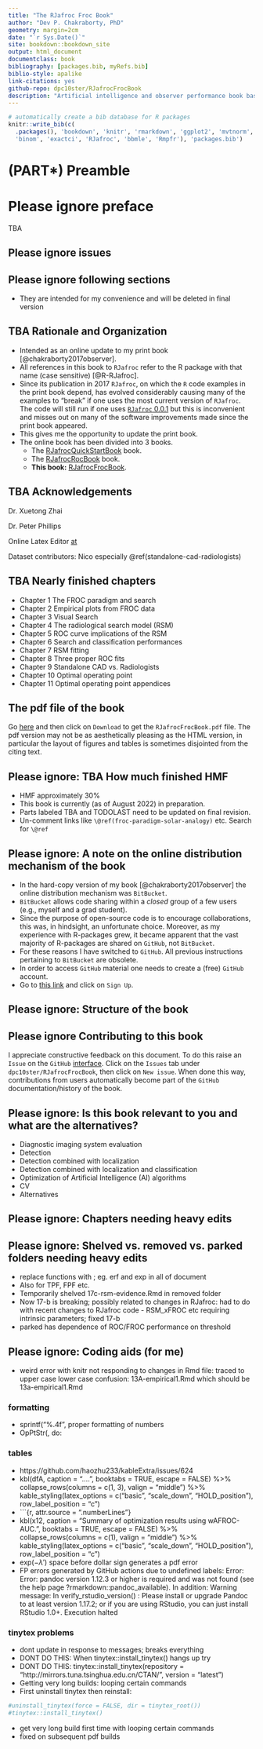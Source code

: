 ```yaml
--- 
title: "The RJafroc Froc Book"
author: "Dev P. Chakraborty, PhD"
geometry: margin=2cm
date: "`r Sys.Date()`"
site: bookdown::bookdown_site
output: html_document
documentclass: book
bibliography: [packages.bib, myRefs.bib]
biblio-style: apalike
link-citations: yes
github-repo: dpc10ster/RJafrocFrocBook
description: "Artificial intelligence and observer performance book based on RJafroc."
---
```



```r
# automatically create a bib database for R packages
knitr::write_bib(c(
  .packages(), 'bookdown', 'knitr', 'rmarkdown', 'ggplot2', 'mvtnorm', 
  'binom', 'exactci', 'RJafroc', 'bbmle', 'Rmpfr'), 'packages.bib')
```


# (PART\*) Preamble {-}

# Please ignore preface

TBA

## Please ignore issues

<!-- Setting margins for pdf output currently does not work on GitHub actions  -->


## Please ignore following sections 

* They are intended for my convenience and will be deleted in final version


## TBA Rationale and Organization

* Intended as an online update to my print book [@chakraborty2017observer].
* All references in this book to `RJafroc` refer to the R package with that name (case sensitive) [@R-RJafroc]. 
* Since its publication in 2017 `RJafroc`, on which the `R` code examples in the print book depend, has evolved considerably causing many of the examples to "break" if one uses the most current version of `RJafroc`. The code will still run if one uses [`RJafroc` 0.0.1](https://cran.r-project.org/src/contrib/Archive/RJafroc/) but this is inconvenient and misses out on many of the software improvements made since the print book appeared.
* This gives me the opportunity to update the print book.
* The online book has been divided into 3 books.
    + The [RJafrocQuickStartBook](https://dpc10ster.github.io/RJafrocQuickStart/) book.
    + The [RJafrocRocBook](https://dpc10ster.github.io/RJafrocRocBook/) book.
    + **This book:** [RJafrocFrocBook](https://dpc10ster.github.io/RJafrocFrocBook/).


## TBA Acknowledgements

Dr. Xuetong Zhai

Dr. Peter Phillips

Online Latex Editor [at](https://latexeditor.lagrida.com/) 

Dataset contributors: Nico especially \@ref(standalone-cad-radiologists)

## TBA Nearly finished chapters 

* Chapter 1 The FROC paradigm and search
* Chapter 2 Empirical plots from FROC data
* Chapter 3 Visual Search
* Chapter 4 The radiological search model (RSM)
* Chapter 5 ROC curve implications of the RSM
* Chapter 6 Search and classification performances
* Chapter 7 RSM fitting
* Chapter 8 Three proper ROC fits
* Chapter 9 Standalone CAD vs. Radiologists
* Chapter 10 Optimal operating point
* Chapter 11 Optimal operating point appendices



## The pdf file of the book 

Go [here](https://github.com/dpc10ster/RJafrocFrocBook/blob/gh-pages/RJafrocFrocBook.pdf) and then click on `Download` to get the `RJafrocFrocBook.pdf` file. The pdf version may not be as aesthetically pleasing as the HTML version, in particular the layout of figures and tables is sometimes disjointed from the citing text. 




## Please ignore: TBA How much finished HMF

* HMF approximately 30%
* This book is currently (as of August 2022) in preparation. 
* Parts labeled TBA and TODOLAST need to be updated on final revision.
* Un-comment links like `\@ref(froc-paradigm-solar-analogy)` etc. Search for `\@ref`



## Please ignore: A note on the online distribution mechanism of the book 
* In the hard-copy version of my book [@chakraborty2017observer] the online distribution mechanism was `BitBucket`. 
* `BitBucket` allows code sharing within a _closed_ group of a few users (e.g., myself and a grad student). 
* Since the purpose of open-source code is to encourage collaborations, this was, in hindsight, an unfortunate choice. Moreover, as my experience with R-packages grew, it became apparent that the vast majority of R-packages are shared on `GitHub`, not `BitBucket`. 
* For these reasons I have switched to `GitHub`. All previous instructions pertaining to `BitBucket` are obsolete.
* In order to access `GitHub` material one needs to create a (free) `GitHub` account. 
* Go to [this link](https://github.com) and click on `Sign Up`.


## Please ignore: Structure of the book 


## Please ignore Contributing to this book 

I appreciate constructive feedback on this document. To do this raise an `Issue` on the `GitHub` [interface](https://github.com/dpc10ster/RJafrocFrocBook). Click on the `Issues` tab under `dpc10ster/RJafrocFrocBook`, then click on `New issue`. When done this way, contributions from users automatically become part of the `GitHub` documentation/history of the book.



## Please ignore: Is this book relevant to you and what are the alternatives? 

* Diagnostic imaging system evaluation
* Detection
* Detection combined with localization
* Detection combined with localization and classification
* Optimization of Artificial Intelligence (AI) algorithms
* CV
* Alternatives




## Please ignore: Chapters needing heavy edits 
## Please ignore: Shelved vs. removed vs. parked folders needing heavy edits 

* replace functions with \text{}; eg. erf and exp in all of document
* Also for TPF, FPF etc.
* Temporarily shelved 17c-rsm-evidence.Rmd in removed folder
* Now 17-b is breaking; possibly related to changes in RJafroc: had to do with recent changes to RJafroc code - RSM_xFROC etc requiring intrinsic parameters; fixed 17-b
* parked has dependence of ROC/FROC performance on threshold


## Please ignore: Coding aids (for me) 

* weird error with knitr not responding to changes in Rmd file: traced to upper case lower case confusion: 13A-empirical1.Rmd which should be 13a-empirical1.Rmd

### formatting
* sprintf("%.4f", proper formatting of numbers
* OpPtStr(, do:

### tables

* https://github.com/haozhu233/kableExtra/issues/624
* kbl(dfA, caption = "....", booktabs = TRUE, escape = FALSE) %>% collapse_rows(columns = c(1, 3), valign = "middle") %>% kable_styling(latex_options = c("basic", "scale_down", "HOLD_position"), row_label_position = "c") 
* ```{r, attr.source = ".numberLines"}
* kbl(x12, caption = "Summary of optimization results using wAFROC-AUC.", booktabs = TRUE, escape = FALSE) %>% collapse_rows(columns = c(1), valign = "middle") %>% kable_styling(latex_options = c("basic", "scale_down", "HOLD_position"), row_label_position = "c") 
* $\text{exp} \left ( -\lambda' \right )$ space before dollar sign generates a pdf error 
* FP errors generated by GitHub actions due to undefined labels:
Error: Error: pandoc version 1.12.3 or higher is required and was not found (see the help page ?rmarkdown::pandoc_available).
In addition: Warning message:
In verify_rstudio_version() :
Please install or upgrade Pandoc to at least version 1.17.2; or if you are using RStudio, you can just install RStudio 1.0+.
Execution halted

### tinytex problems

* dont update in response to messages; breaks everything
* DONT DO THIS: When tinytex::install_tinytex() hangs up try
* DONT DO THIS: tinytex::install_tinytex(repository = "http://mirrors.tuna.tsinghua.edu.cn/CTAN/", version = "latest")
* Getting very long builds: looping certain commands
* First uninstall tinytex then reinstall:
``` r
#uninstall_tinytex(force = FALSE, dir = tinytex_root())
#tinytex::install_tinytex()
```
* get very long build first time with looping certain commands
* fixed on subsequent pdf builds

